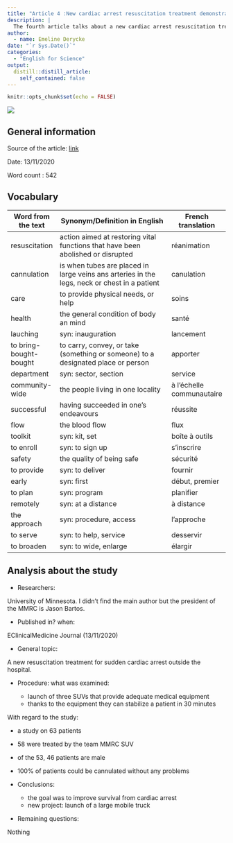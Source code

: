 ```yaml
---
title: "Article 4 :New cardiac arrest resuscitation treatment demonstrated 100% success rate in cannulation "
description: |
  The fourth article talks about a new cardiac arrest resuscitation treatment. 
author:
  - name: Emeline Derycke
date: "`r Sys.Date()`"
categories:
  - "English for Science"
output:
  distill::distill_article:
    self_contained: false
---
```


```r
knitr::opts_chunk$set(echo = FALSE)
```

![](images/cannulation.jpg)

## General information 

Source of the article: 
[link](https://www.sciencedaily.com/releases/2020/11/201113141802.htm)

Date: 13/11/2020

Word count : 542

## Vocabulary 
| Word from the text     | Synonym/Definition in English                                                                | French translation        |
| ---------------------- | -------------------------------------------------------------------------------------------- | ------------------------- |
| resuscitation          | action aimed at restoring vital functions that have been abolished or disrupted              | réanimation               |
| cannulation            | is when tubes are placed in large veins ans arteries in the legs, neck or chest in a patient | canulation                |
| care                   | to provide physical needs, or help                                                           | soins                     |
| health                 | the general condition of body an mind                                                        | santé                     |
| lauching               | syn: inauguration                                                                            | lancement                 |
| to bring-bought-bought | to carry, convey, or take (something or someone) to a designated place or person             | apporter                  |
| department             | syn: sector, section                                                                         | service                   |
| community-wide         | the people living in one locality                                                            | à l'échelle communautaire |
| successful             | having succeeded in one's endeavours                                                         | réussite                  |
| flow                   | the blood flow                                                                               | flux                      |
| toolkit                | syn: kit, set                                                                                | boîte à outils            |
| to enroll              | syn: to sign up                                                                              | s'inscrire                |
| safety                 | the quality of being safe                                                                    | sécurité                  |
| to provide             | syn: to deliver                                                                              | fournir                   |
| early                  | syn: first                                                                                   | début, premier            |
| to plan                | syn: program                                                                                 | planifier                 |
| remotely               | syn: at a distance                                                                           | à distance                |
| the approach           | syn: procedure, access                                                                       | l'approche                |
| to serve               | syn: to help, service                                                                        | desservir                 |
| to broaden             | syn: to wide, enlarge                                                                        | élargir                   |

## Analysis about the study 
* Researchers:

University of Minnesota. I didn't find the main author but the president of the MMRC is Jason Bartos.

* Published in? when:

EClinicalMedicine Journal (13/11/2020)

* General topic:

A new resuscitation treatment for sudden cardiac arrest outside the hospital.

* Procedure: what was examined:

   + launch of three SUVs that provide adequate medical equipment
   + thanks to the equipment they can stabilize a patient in 30 minutes

With regard to the study:

   + a study on 63 patients
   + 58 were treated by the team MMRC SUV
   + of the 53, 46 patients are male
   + 100% of patients could be cannulated without any problems

* Conclusions:

   + the goal was to improve survival from cardiac arrest
   + new project: launch of a large mobile truck

* Remaining questions:

Nothing

